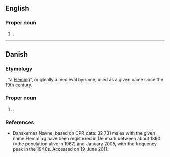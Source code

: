 ==English==
{{wikipedia}}

===Proper noun===
{{en-proper noun|s}}

# {{surname|en}}.

----

==Danish==

===Etymology===
{{der|da|non|Flæmingr}}, "a [[Fleming]]", originally a medieval byname, used as a given name since the 19th century.

===Proper noun===
{{head|da|proper noun}}

# {{given name|da|male}}.

===References===
* [http://www.danskernesnavne.navneforskning.ku.dk/ ] Danskernes Navne, based on CPR data: 32 731 males with the given name Flemming have been registered in Denmark between about 1890 (=the population alive in 1967) and January 2005, with the frequency peak in the 1940s. Accessed on 19 June 2011.